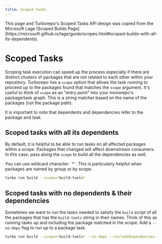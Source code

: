 ```yaml
---
title: Scoped tasks
---
```



<Callout>
This page and Turborepo's Scoped Tasks API design was copied from the Microsoft Lage [Scoped Builds Page](https://microsoft.github.io/lage/guide/scopes.html#scoped-builds-with-all-its-dependents).
</Callout>

# Scoped Tasks

Scoping task execution can speed up the process especially if there are distinct clusters of packages that are not related to each other within your repository. Turborepo has a `scope` option that allows the task running to proceed up to the packages found that matches the `scope` argument. It's useful to think of `scope` as an "entry point" into your monorepo's package/task graph. This is a string matcher based on the name of the packages (not the package path).

<Callout type="info">
  It is important to note that dependents and dependencies refer to the
  package and task.
</Callout>

## Scoped tasks with all its dependents

By default, it is helpful to be able to run tasks on all affected packages within a scope. Packages that changed will affect downstream consumers. In this case, pass along the `scope` to build all the dependencies as well.

<Callout type="info">
  You can use wildcard character: `*`. This is particularly helpful when
  packages are named by group or by scope.
</Callout>

```sh
turbo run build --scope=*build-tools*
```

## Scoped tasks with no dependents & their dependencies

Sometimes we want to run the tasks needed to satisfy the `build` script of all the packages that has the `build-tools` string in their names. Think of this as running tasks up and including the package matched in the scope. Add a `--no-deps` flag to run up to a package task.

```sh
turbo run build --scope=*build-tools* --no-deps --includeDependencies
```
